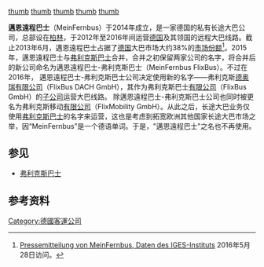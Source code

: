 {{Infobox bus transit
|name     = 邁恩遠程巴士 <br> Meinfernbus
| logo = [[file:FlixBus-MeinFernbus-Mai-16.png|225px]]
| Name = FlixBus DACH GmbH
|hub        = {{DEU}} [[柏林|柏林]]
| service_area = {{EU}} <br> {{UKR}}
| service_type = [[城际巴士|城际巴士]]、[[跨境巴士|跨境巴士]]
| website = [http://meinfernbus.de/ meinfernbus.de]
| Eigentümer =[[FlixBus|FlixMobility GmbH]]
| Vorstand =
| founder =  André Schwämmlein, Fabian Stenger, Jochen Engert
| Betriebsleiter =
| Rechtsform = [[Gesellschaft_mit_beschränkter_Haftung_(Deutschland)|GmbH]]
| Verbund =
| founded = 2014年
| Angestellte = 250<ref name="FAZJan2015" />
| Umsatz =
| Busse =
| Sonstige =
| Fahrgäste 2014= 7,2 Mio.<ref name="FAZJan2015" />
| Fahrleistung =
| Haltestellen = ca. 200<ref>[http://meinfernbus.de/staedte meinfernbus.de/staedte]</ref>
| Länge_Bus =
| Betriebshöfe =
| Sonstige_Betriebseinrichtungen = ZOB-Lounge Berlin, Info-Point am ZOB München
| Währung =
}}
[[file:100_MeinFernbus.jpg|thumb]]
[[file:200_MeinFernbus.JPG|thumb]]
[[file:MeinFernbus_Wort_Bildmarke_ohne_Claim_Pantone.svg|thumb]]
[[file:MeinFernbus_logo.svg|thumb]]
[[file:MeinFernbus_FlixBus_Logo_green.png|thumb]]

'''邁恩遠程巴士'''（MeinFernbus）于2014年成立，是一家德国的私有长途大巴公司，总部设在[[柏林|柏林]]，于2012年至2016年间运营[[德国|德国]]及其领国的远程大巴线路。截止2013年6月，邁恩遠程巴士占据了[[德国|德国]]大巴市场大约38%的[[市场份额|市场份额]]<ref>[http://www.fernbusbranche.de/250-tage-bilanz-am-fernbusmarkt-meinfernbus-ist-deutscher-marktfuhrer-kontinuierliches-kundenwachstum-9-monate-nach-fall-des-bahn-monopols/ Pressemitteilung von MeinFernbus, Daten des IGES-Instituts] {{webarchive|url=https://web.archive.org/web/20160711155833/http://www.fernbusbranche.de/250-tage-bilanz-am-fernbusmarkt-meinfernbus-ist-deutscher-marktfuhrer-kontinuierliches-kundenwachstum-9-monate-nach-fall-des-bahn-monopols/ |date=2016-07-11 }} 2016年5月28日访问。</ref>。2015年，邁恩遠程巴士与[[弗利克斯巴士|弗利克斯巴士]]合并，合并之初保留两家公司的名字，将合并后的新公司命名为邁恩遠程巴士-弗利克斯巴士（MeinFernbus FlixBus）。不过在2016年， 邁恩遠程巴士-弗利克斯巴士公司决定使用新的名字——弗利克斯[[德奥瑞|德奥瑞]][[有限公司|有限公司]]（FlixBus DACH GmbH），其作为弗利克斯巴士[[有限公司|有限公司]]（FlixBus GmbH）的[[子公司|子公司]]运营大巴线路。 除邁恩遠程巴士-弗利克斯巴士公司也同时被更名为弗利克斯移动[[有限公司|有限公司]]（FlixMobility GmbH）。从此之后，长途大巴业务仅使用[[弗利克斯巴士|弗利克斯巴士]]的名字来运营，这也是考虑到拓宽欧洲其他国家长途大巴市场之举，因“MeinFernbus”是一个德语单词。于是，"邁恩遠程巴士"之名也不再使用。

== 参见 ==
* [[弗利克斯巴士|弗利克斯巴士]]

== 参考资料 ==
{{reflist}}

[[Category:德國客運公司|Category:德國客運公司]]
